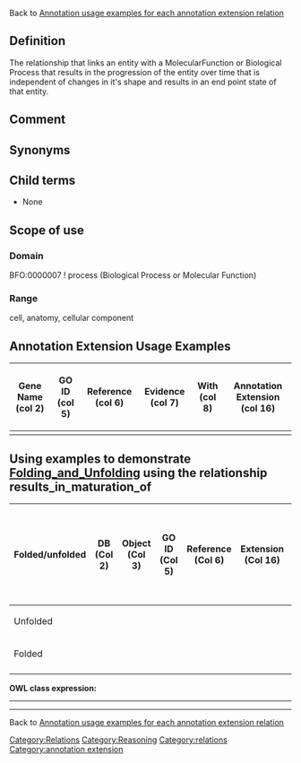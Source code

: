 Back to [http://wiki.geneontology.org/index.php/Annotation_usage_examples_for_each_annotation_extension_relation  Annotation usage examples for each annotation extension relation]

==Definition==

The relationship that links an entity with a MolecularFunction or Biological Process that results in the progression of the entity over time that is independent of changes in it's shape and results in an end point state of that entity.

[[Category:Relations]]

[[Category:Reasoning]]

==Comment==

==Synonyms==

==Child terms==

* None

==Scope of use==

===Domain===

BFO:0000007 ! process (Biological Process or Molecular Function) 

===Range===

cell, anatomy, cellular component

==Annotation Extension Usage Examples==
{| class="wikitable" border="1"
|-
! Gene Name (col 2)
! GO ID (col 5)
! Reference (col 6)
! Evidence (col 7)
! With (col 8)
! Annotation Extension (col 16)
|-
|
| 
|
| 
| 
|

|}

== Using examples to demonstrate [[Folding_and_Unfolding]] using the relationship results_in_maturation_of ==


{| class="wikitable" border="1"
! Folded/unfolded
!DB (Col 2)
!Object (Col 3)
!GO ID (Col 5)
!Reference (Col 6)
!Extension (Col 16)
!Parent terms for new folded GO term
|-
| Unfolded
|  
|
| 
| 
| 
|
|-
| Folded
|  
|
|
|
|
|
|-
|}



'''OWL class expression:''' 
----

----


Back to [http://wiki.geneontology.org/index.php/Annotation_usage_examples_for_each_annotation_extension_relation  Annotation usage examples for each annotation extension relation]

[[Category:relations]]
[[Category:annotation extension]]